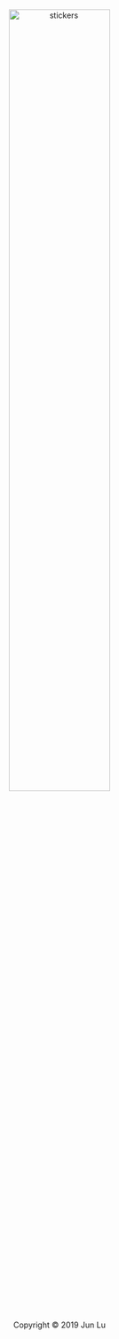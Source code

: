 <br><br>
<footer>
  <center>
  <img src="stickers.png" alt="stickers" style="width:60%">
  <br>
  <p class="copyright text-muted" align="center">Copyright &copy; 2019 Jun Lu</p>
  </center>
</footer>